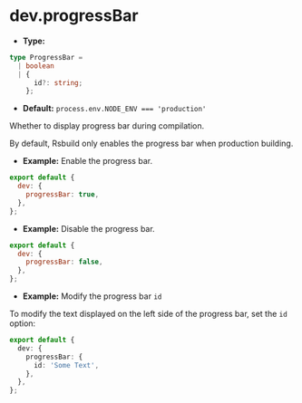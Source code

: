 # dev.progressBar

- **Type:**

```ts
type ProgressBar =
  | boolean
  | {
      id?: string;
    };
```

- **Default:** `process.env.NODE_ENV === 'production'`

Whether to display progress bar during compilation.

By default, Rsbuild only enables the progress bar when production building.

- **Example:** Enable the progress bar.

```js
export default {
  dev: {
    progressBar: true,
  },
};
```

- **Example:** Disable the progress bar.

```js
export default {
  dev: {
    progressBar: false,
  },
};
```

- **Example:** Modify the progress bar `id`

To modify the text displayed on the left side of the progress bar, set the `id` option:

```ts
export default {
  dev: {
    progressBar: {
      id: 'Some Text',
    },
  },
};
```
